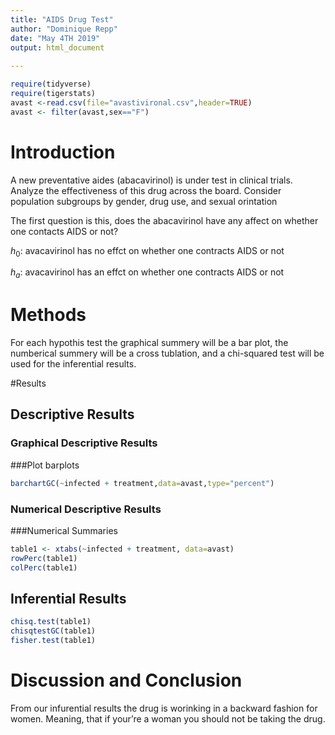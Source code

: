```yaml
---
title: "AIDS Drug Test"
author: "Dominique Repp"
date: "May 4TH 2019"
output: html_document
   
---
```


```r
require(tidyverse)
require(tigerstats)
avast <-read.csv(file="avastivironal.csv",header=TRUE)
avast <- filter(avast,sex=="F")

```

# Introduction

<!--In this section you explain what you are trying to show.  Where did the data come from?  What is the research or other question you are trying to answer?.  If you skimp in this section expect to be marked down in your grade. Paint a picture of the project a couple of paragraphs is expected!-->

A new  preventative aides (abacavirinol) is under test in clinical trials. Analyze the effectiveness of this drug across the board. Consider population subgroups by gender, drug use, and sexual orintation

The first question is this, does the abacavirinol have any affect on whether one contacts AIDS or not?

$h_0:$ avacavirinol has no effct on whether one contracts AIDS or not

$h_a:$ avacavirinol has an effct on whether one contracts AIDS or not


# Methods

<!--Decide on your methods:  use "variable analysis" or other appropriate descriptors.  Make sure to choose at least one graphical method and at least one numerical method. Discuss what data manipulations may be needed for example subsetting or other binning procedures and what sort of graphical displays and inferential tools will be used!-->
For each hypothis test the graphical summery will be a bar plot, the numberical summery will be a cross tublation, and a chi-squared test will be used for the inferential results. 

#Results

<!--Divide this section into two sub-sections:  One for your descriptive  results and one for your inferential results.!-->

## Descriptive Results

### Graphical Descriptive Results

<!--Graphical results here.  Make sure to show your code.  Provide appropriate labels for axes, giving units if possible, and provide a good title for the graph, too.  Use the graphical results to describe the patterns if any that exist in the data as focused toward the research question. Bottom line is to explain the features of the graph that are relevant to conforming or departing to what is expected by your null hypothesis !-->

###Plot barplots

```r
barchartGC(~infected + treatment,data=avast,type="percent")
```



### Numerical Descriptive Results

<!--Numerical results go here. Use the numerical results to describe the patterns if any that exist in the data as focused toward the research question!-->
  
###Numerical Summaries  

```r
table1 <- xtabs(~infected + treatment, data=avast)
rowPerc(table1)
colPerc(table1)
```
## Inferential Results

<!--State hypothesis clearly.  Make sure your discussion of the inferential test covers all the aspects that the test output produces, such as test statistic, p-value etc.  Make a decision about the null hypothesis, explain the assumptions on which the selected test/procedure was based, and why the chosen procedure satisfys the assumptions and is appropriate to answer the research question!-->


```r
chisq.test(table1)
chisqtestGC(table1)
fisher.test(table1)
```


# Discussion and Conclusion

<!--Discussion and conclusion here.  If you found a relationship be sure to consider whether the relationship occurs because one of the variavbles causes the other, or whether they perhasps are related for some other reason.  Watch the chapter 6 videos from the GeorgeTown videos collection.!-->
From our infurential results the drug is worinking in a backward fashion for women. Meaning, that if your're a woman you should not be taking the drug.